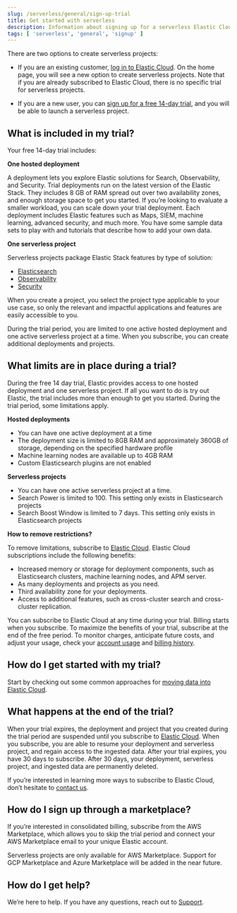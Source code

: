 ```yaml
---
slug: /serverless/general/sign-up-trial
title: Get started with serverless
description: Information about signing up for a serverless Elastic Cloud trial
tags: [ 'serverless', 'general', 'signup' ]
---
```


There are two options to create serverless projects:

- If you are an existing customer, [log in to Elastic Cloud](https://cloud.elastic.co/login). On the home page, you will see a new option to create serverless projects. Note that if you are already subscribed to Elastic Cloud, there is no specific trial for serverless projects.

- If you are a new user, you can [sign up for a free 14-day trial](https://cloud.elastic.co/serverless-registration), and you will be able to launch a serverless project.

## What is included in my trial?

Your free 14-day trial includes:

**One hosted deployment**

 A deployment lets you explore Elastic solutions for Search, Observability, and Security. Trial deployments run on the latest version of the Elastic Stack. They includes 8 GB of RAM spread out over two availability zones, and enough storage space to get you started. If you’re looking to evaluate a smaller workload, you can scale down your trial deployment.
Each deployment includes Elastic features such as Maps, SIEM, machine learning, advanced security, and much more. You have some sample data sets to play with and tutorials that describe how to add your own data.

**One serverless project**

 Serverless projects package Elastic Stack features by type of solution:

- [Elasticsearch](https://www.elastic.co/docs/current/serverless/elasticsearch/what-is-elasticsearch-serverless)
- [Observability](https://www.elastic.co/docs/current/serverless/observability/what-is-observability-serverless)
- [Security](https://www.elastic.co/docs/current/serverless/security/what-is-security-serverless)

When you create a project, you select the project type applicable to your use case, so only the relevant and impactful applications and features are easily accessible to you.

<DocCallOut color="success" title="">
	During the trial period, you are limited to one active hosted deployment and one active serverless project at a time. When you subscribe, you can create additional deployments and projects.
</DocCallOut>

## What limits are in place during a trial?

During the free 14 day trial, Elastic provides access to one hosted deployment and one serverless project. If all you want to do is try out Elastic, the trial includes more than enough to get you started. During the trial period, some limitations apply.

**Hosted deployments**

- You can have one active deployment at a time
- The deployment size is limited to 8GB RAM and approximately 360GB of storage, depending on the specified hardware profile
- Machine learning nodes are available up to 4GB RAM
- Custom Elasticsearch plugins are not enabled

**Serverless projects**

- You can have one active serverless project at a time.
- Search Power is limited to 100. This setting only exists in Elasticsearch projects
- Search Boost Window is limited to 7 days. This setting only exists in Elasticsearch projects

**How to remove restrictions?**

To remove limitations, subscribe to [Elastic Cloud](https://www.elastic.co/guide/en/cloud/current/ec-billing-details.html). Elastic Cloud subscriptions include the following benefits:

- Increased memory or storage for deployment components, such as Elasticsearch clusters, machine learning nodes, and APM server.
- As many deployments and projects as you need.
- Third availability zone for your deployments.
- Access to additional features, such as cross-cluster search and cross-cluster replication.

You can subscribe to Elastic Cloud at any time during your trial. Billing starts when you subscribe. To maximize the benefits of your trial, subscribe at the end of the free period. To monitor charges, anticipate future costs, and adjust your usage, check your [account usage](https://www.elastic.co/guide/en/cloud/current/ec-account-usage.html) and [billing history](https://www.elastic.co/guide/en/cloud/current/ec-billing-history.html).

## How do I get started with my trial?

Start by checking out some common approaches for [moving data into Elastic Cloud](https://www.elastic.co/guide/en/cloud/current/ec-cloud-ingest-data.html#ec-ingest-methods).

## What happens at the end of the trial?

When your trial expires, the deployment and project that you created during the trial period are suspended until you subscribe to [Elastic Cloud](https://www.elastic.co/guide/en/cloud/current/ec-billing-details.html). When you subscribe, you are able to resume your deployment and serverless project, and regain access to the ingested data. After your trial expires, you have 30 days to subscribe. After 30 days, your deployment, serverless project, and ingested data are permanently deleted.

If you’re interested in learning more ways to subscribe to Elastic Cloud, don’t hesitate to [contact us](https://www.elastic.co/contact).

## How do I sign up through a marketplace?

If you’re interested in consolidated billing, subscribe from the AWS Marketplace, which allows you to skip the trial period and connect your AWS Marketplace email to your unique Elastic account.

<DocCallOut title="">
	Serverless projects are only available for AWS Marketplace. Support for GCP Marketplace and Azure Marketplace will be added in the near future.
</DocCallOut>

## How do I get help?

We’re here to help. If you have any questions, reach out to [Support](https://cloud.elastic.co/support).
